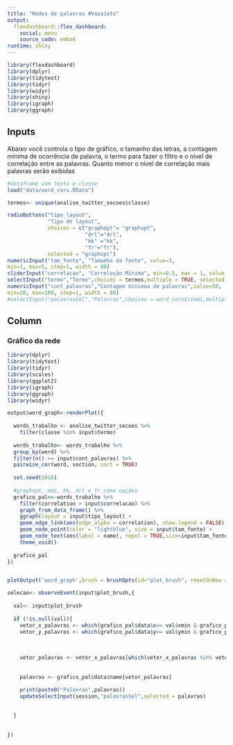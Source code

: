 ```yaml
---
title: "Redes de palavras #VazaJato"
output: 
  flexdashboard::flex_dashboard:
    social: menu
    source_code: embed
runtime: shiny    
---
```


```r
library(flexdashboard)
library(dplyr)
library(tidytext)
library(tidyr)
library(widyr)
library(shiny)
library(igraph)
library(ggraph)


```

Inputs {.sidebar data-width=200}
-----------------------------------------------------------------------
Abaixo você controla o tipo de gráfico, o tamanho das letras, a contagem mínima de ocorrência de palavra, o termo para fazer o filtro e o nivel de correlação entre as palavras. Quanto menor o nível de correlação mais palavras serão exibidas

```r




#dataframe com texto e classe
load("data/word_cors.RData")

termos<- unique(analise_twitter_secoes$classe)

radioButtons("tipo_layout",
             "Tipo de layout",
             choices = c("graphopt"= "graphopt",                                                                      "mds"= "mds",
                         "drl"="drl",
                         "kk" ="kk",
                         "fr"="fr"),
             selected = "graphopt")
numericInput("tam_fonte", "Tamanho da fonte", value=3,
min=1, max=5, step=1, width = 80)
sliderInput("correlacao", "Correlação Mínima", min=0.5, max = 1, value = 0.65, step = 0.05)
selectInput("termo","Termo",choices = termos,multiple = TRUE, selected = termos[1])
numericInput("cont_palavras","Contagem mínimoa de palavras",value=50,
min=20, max=100, step=1, width = 80)
#selectInput("palavrasSel","Palavras",choices = word_cors$item1,multiple = TRUE)


```

Column 
-----------------------------------------------------------------------


### Gráfico da rede


```r
library(dplyr)
library(tidytext)
library(tidyr)
library(scales)
library(ggplot2)
library(igraph)
library(ggraph)
library(widyr)

output$word_graph<-renderPlot({
  
  words_trabalho <- analise_twitter_secoes %>%
    filter(classe %in% input$termo)
  
  words_trabalho<- words_trabalho %>%
  group_by(word) %>%
  filter(n() >= input$cont_palavras) %>%
  pairwise_cor(word, section, sort = TRUE)
  
  set.seed(2016)
  
  #graphopt, mds, kk, drl e fr como opções
  grafico_pal<<-words_trabalho %>%
    filter(correlation > input$correlacao) %>%
    graph_from_data_frame() %>%
    ggraph(layout = input$tipo_layout) +
    geom_edge_link(aes(edge_alpha = correlation), show.legend = FALSE) +
    geom_node_point(color = "lightblue", size = input$tam_fonte) +
    geom_node_text(aes(label = name), repel = TRUE,size=input$tam_fonte, color="red") +
    theme_void()
  
  grafico_pal
})


plotOutput('word_graph',brush = brushOpts(id="plot_brush", resetOnNew = TRUE))

selecao<- observeEvent(input$plot_brush,{
  
  val<- input$plot_brush
  
  if (!is.null(val)){
    vetor_x_palavras <- which(grafico_pal$data$x>= val$xmin & grafico_pal$data$x<= val$xmax) 
    vetor_y_palavras <- which(grafico_pal$data$y>= val$ymin & grafico_pal$data$y<= val$ymax)
    
    
    
    vetor_palavras <- vetor_x_palavras[which(vetor_x_palavras %in% vetor_y_palavras)] 
    
    
    palavras <- grafico_pal$data$name[vetor_palavras]
    
    print(paste0("Palavras",palavras))
    updateSelectInput(session,"palavrasSel",selected = palavras)

    
  } 
  
  
})



```


